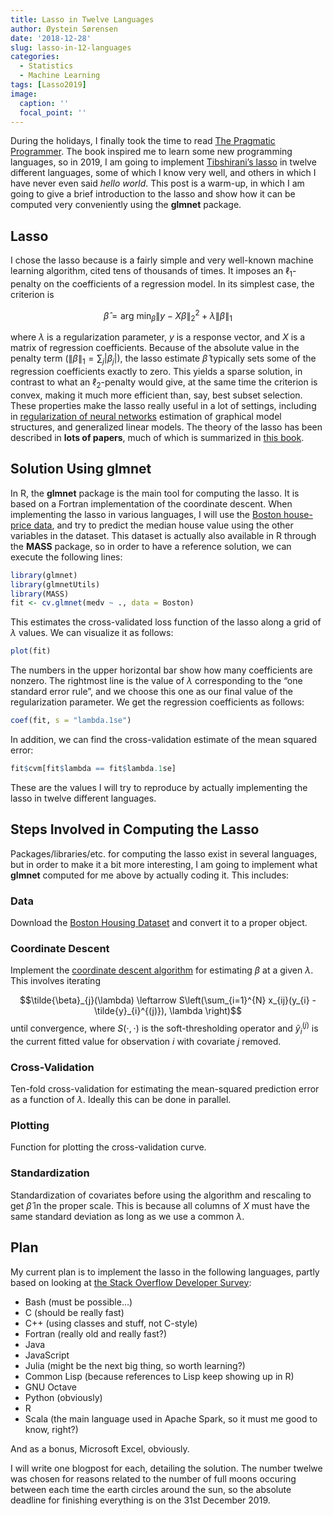 ```yaml
---
title: Lasso in Twelve Languages
author: Øystein Sørensen
date: '2018-12-28'
slug: lasso-in-12-languages
categories:
  - Statistics
  - Machine Learning
tags: [Lasso2019]
image:
  caption: ''
  focal_point: ''
---
```


During the holidays, I finally took the time to read [The Pragmatic Programmer](https://www.amazon.com/Pragmatic-Programmer-Journeyman-Master/dp/020161622X/ref=sr_1_1?ie=UTF8&qid=1546001035&sr=8-1&keywords=pragmatic+programmer). The book inspired me to learn some new programming languages, so in 2019, I am going to implement [Tibshirani's lasso](http://statweb.stanford.edu/~tibs/lasso.html) in twelve different languages, some of which I know very well, and others in which I have never even said *hello world*. This post is a warm-up, in which I am going to give a brief introduction to the lasso and show how it can be computed very conveniently using the **glmnet** package.

## Lasso

I chose the lasso because is a fairly simple and very well-known machine learning algorithm, cited tens of thousands of times. It imposes an $\ell_{1}$-penalty on the coefficients of a regression model. In its simplest case, the criterion is

$$\hat{\beta} = \text{arg}~\text{min}_{\beta} \left\| y - X \beta\right\|_{2}^{2} + \lambda \left\|\beta\right\|_{1}$$

where $\lambda$ is a regularization parameter, $y$ is a response vector, and $X$ is a matrix of regression coefficients. Because of the absolute value in the penalty term ($\|\beta\|_{1} = \sum_{j} |\beta_{j}|$), the lasso estimate $\hat{\beta}$ typically sets some of the regression coefficients exactly to zero. This yields a sparse solution, in contrast to what an $\ell_{2}$-penalty would give, at the same time the criterion is convex, making it much more efficient than, say, best subset selection. These properties make the lasso really useful in a lot of settings, including in [regularization of neural networks](https://www.deeplearningbook.org/contents/regularization.html) estimation of graphical model structures, and generalized linear models. The theory of the lasso has been described in **lots of papers**, much of which is summarized in [this book](https://www.springer.com/la/book/9783642201912). 

## Solution Using glmnet

In R, the **glmnet** package is the main tool for computing the lasso. It is based on a Fortran implementation of the coordinate descent. When implementing the lasso in various languages, I will use the [Boston house-price data](http://lib.stat.cmu.edu/datasets/boston), and try to predict the median house value using the other variables in the dataset. This dataset is actually also available in R through the **MASS** package, so in order to have a reference solution, we can execute the following lines:

```r
library(glmnet)
library(glmnetUtils)
library(MASS)
fit <- cv.glmnet(medv ~ ., data = Boston)
```

This estimates the cross-validated loss function of the lasso along a grid of $\lambda$ values. We can visualize it as follows:

```r
plot(fit)
```

The numbers in the upper horizontal bar show how many coefficients are nonzero. The rightmost line is the value of $\lambda$ corresponding to the "one standard error rule", and we choose this one as our final value of the regularization parameter. We get the regression coefficients as follows:

```r
coef(fit, s = "lambda.1se")
```

In addition, we can find the cross-validation estimate of the mean squared error:

```r
fit$cvm[fit$lambda == fit$lambda.1se]
```

These are the values I will try to reproduce by actually implementing the lasso in twelve different languages.

## Steps Involved in Computing the Lasso

Packages/libraries/etc. for computing the lasso exist in several languages, but in order to make it a bit more interesting, I am going to implement what **glmnet** computed for me above by actually coding it. This includes:

### Data
Download the [Boston Housing Dataset](http://lib.stat.cmu.edu/datasets/boston) and convert it to a proper object.

### Coordinate Descent
Implement the [coordinate descent algorithm](https://projecteuclid.org/euclid.aoas/1206367819) for estimating $\beta$ at a given $\lambda$. This involves iterating 

$$\tilde{\beta}_{j}(\lambda) \leftarrow S\left(\sum_{i=1}^{N} x_{ij}(y_{i} - \tilde{y}_{i}^{(j)}), \lambda \right)$$
until convergence, where $S(\cdot, \cdot)$ is the soft-thresholding operator and $\tilde{y}_{i}^{(j)}$ is the current fitted value for observation $i$ with covariate $j$ removed.

### Cross-Validation
Ten-fold cross-validation for estimating the mean-squared prediction error as a function of $\lambda$. Ideally this can be done in parallel.

### Plotting
Function for plotting the cross-validation curve.

### Standardization
Standardization of covariates before using the algorithm and rescaling to get $\hat{\beta}$ in the proper scale. This is because all columns of $X$ must have the same standard deviation as long as we use a common $\lambda$.

## Plan

My current plan is to implement the lasso in the following languages, partly based on looking at [the Stack Overflow Developer Survey](https://insights.stackoverflow.com/survey/2018/#most-popular-technologies):

* Bash (must be possible...)
* C (should be really fast)
* C++ (using classes and stuff, not C-style)
* Fortran (really old and really fast?)
* Java
* JavaScript
* Julia (might be the next big thing, so worth learning?)
* Common Lisp (because references to Lisp keep showing up in R)
* GNU Octave
* Python (obviously)
* R
* Scala (the main language used in Apache Spark, so it must me good to know, right?)

And as a bonus, Microsoft Excel, obviously.

I will write one blogpost for each, detailing the solution. The number twelwe was chosen for reasons related to the number of full moons occuring between each time the earth circles around the sun, so the absolute deadline for finishing everything is on the 31st December 2019.